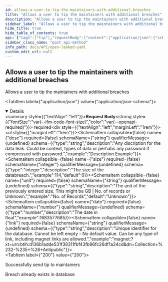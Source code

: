 ```yaml
---
id: allows-a-user-to-tip-the-maintainers-with-additional-breaches
title: "Allows a user to tip the maintainers with additional breaches"
description: "Allows a user to tip the maintainers with additional breaches"
sidebar_label: "Allows a user to tip the maintainers with additional breaches"
hide_title: true
hide_table_of_contents: true
api: {"tags":["tip"],"requestBody":{"content":{"application/json":{"schema":{"allOf":[{"title":"Tip rqeust Body"},{"type":"object","properties":{"desc":{"type":"string","description":"Any discription for the data leak. Could be context, types of data or perhabs any password if compressed with password.","example":"Description Example"},"size":{"type":"integer","description":"The size of the databreach.","example":114,"default":0},"unit":{"type":"string","description":"The unit of the previously entered size. This might be GB | No. of records or Unknown.","example":"No. of Records","default":"Unknown"},"date":{"type":"number","description":"The date in float","example":1683577685},"link":{"type":"string","description":"Unique identifier for the database. Cannot be left empty - No default value. Can be any type of link, including magnet links are allowed.","example":"magnet:?xt=urn:btih:d136b1adde531f38311fbf43fb96fc26df1a34cd&dn=Collection+%232-%235+%26+Antipublic"}},"example":{"desc":"description","size":114,"unit":"GB","date":1683577685,"magnetLink":"magnet:?xt=urn:btih:d136b1adde531f38311fbf43fb96fc26df1a34cd&dn=Collection+%232-%235+%26+Antipublic"},"title":"Tip"}]}}},"required":true},"responses":{"200":{"description":"Successfully send tip to maintainers"},"409":{"description":"Breach already exists in database"}},"security":[{"basicAuth":[]}],"description":"Allows a user to tip the maintainers with additional breaches","method":"post","path":"/api/tip/send","servers":[{"url":"https://virtserver.swaggerhub.com/Peetzie/OpenLeaked/1.7.1","description":"SwaggerHub API Auto Mocking"},{"url":"https://localhost","description":"Local running server"},{"url":"https://open-leaked.compute.dtu.dk","description":"DTU Compute VPN Required"}],"securitySchemes":{"basicAuth":{"type":"http","scheme":"basic"}},"jsonRequestBodyExample":{"desc":"description","size":114,"unit":"GB","date":1683577685,"magnetLink":"magnet:?xt=urn:btih:d136b1adde531f38311fbf43fb96fc26df1a34cd&dn=Collection+%232-%235+%26+Antipublic"},"info":{"title":"Open Leaked YAML","description":"## Introduction\nThis API is documented in **OpenAPI** format. \n\n## OpenAPI Specification\nThis API is documented in **OpenAPI format** and is based on\n[Petstore sample](http://petstore.swagger.io/) provided by [swagger.io](http://swagger.io) team.\n\n## Authentication\nThe application makes uses of build in authentication. Some of the client calls will be restricted. Use the HTTP basic form to authorize. ","contact":{"name":"Open Leaked","url":"https://github.com/Open-Leaked/Monorepo","email":"openleaked@gmail.com"},"license":{"name":"Apache 2.0","url":"http://www.apache.org/licenses/LICENSE-2.0.html"},"version":"3.0.0","x-logo":{"url":"https://raw.githubusercontent.com/Open-Leaked/Monorepo/main/Assets/logo/png/logo-white.png?token=GHSAT0AAAAAACB2FNOUZBLHC6LN6IMED47EZC3SB3Q","altText":"Open-Leaked Logo"}},"postman":{"name":"Allows a user to tip the maintainers with additional breaches","description":{"type":"text/plain"},"url":{"path":["api","tip","send"],"host":["{{baseUrl}}"],"query":[],"variable":[]},"header":[{"key":"Content-Type","value":"application/json"}],"method":"POST","body":{"mode":"raw","raw":"\"\"","options":{"raw":{"language":"json"}}},"auth":{"type":"basic","basic":[{"type":"any","value":"<Basic Auth Username>","key":"username"},{"type":"any","value":"<Basic Auth Password>","key":"password"}]}}}
sidebar_class_name: "post api-method"
info_path: docs/API/open-leaked-yaml
custom_edit_url: null
---
```



## Allows a user to tip the maintainers with additional breaches



Allows a user to tip the maintainers with additional breaches

<MimeTabs><TabItem label={"application/json"} value={"application/json-schema"}><details style={{}} data-collapsed={false} open={true}><summary style={{"textAlign":"left"}}><strong>Request Body</strong><strong style={{"fontSize":"var(--ifm-code-font-size)","color":"var(--openapi-required)"}}> required</strong></summary><div style={{"textAlign":"left","marginLeft":"1rem"}}></div><ul style={{"marginLeft":"1rem"}}><SchemaItem collapsible={false} name={"desc"} required={false} schemaName={"string"} qualifierMessage={undefined} schema={{"type":"string","description":"Any discription for the data leak. Could be context, types of data or perhabs any password if compressed with password.","example":"Description Example"}}></SchemaItem><SchemaItem collapsible={false} name={"size"} required={false} schemaName={"integer"} qualifierMessage={undefined} schema={{"type":"integer","description":"The size of the databreach.","example":114,"default":0}}></SchemaItem><SchemaItem collapsible={false} name={"unit"} required={false} schemaName={"string"} qualifierMessage={undefined} schema={{"type":"string","description":"The unit of the previously entered size. This might be GB | No. of records or Unknown.","example":"No. of Records","default":"Unknown"}}></SchemaItem><SchemaItem collapsible={false} name={"date"} required={false} schemaName={"number"} qualifierMessage={undefined} schema={{"type":"number","description":"The date in float","example":1683577685}}></SchemaItem><SchemaItem collapsible={false} name={"link"} required={false} schemaName={"string"} qualifierMessage={undefined} schema={{"type":"string","description":"Unique identifier for the database. Cannot be left empty - No default value. Can be any type of link, including magnet links are allowed.","example":"magnet:?xt=urn:btih:d136b1adde531f38311fbf43fb96fc26df1a34cd&dn=Collection+%232-%235+%26+Antipublic"}}></SchemaItem></ul></details></TabItem></MimeTabs><div><ApiTabs><TabItem label={"200"} value={"200"}><div>

Successfully send tip to maintainers

</div><div></div></TabItem><TabItem label={"409"} value={"409"}><div>

Breach already exists in database

</div><div></div></TabItem></ApiTabs></div>
      